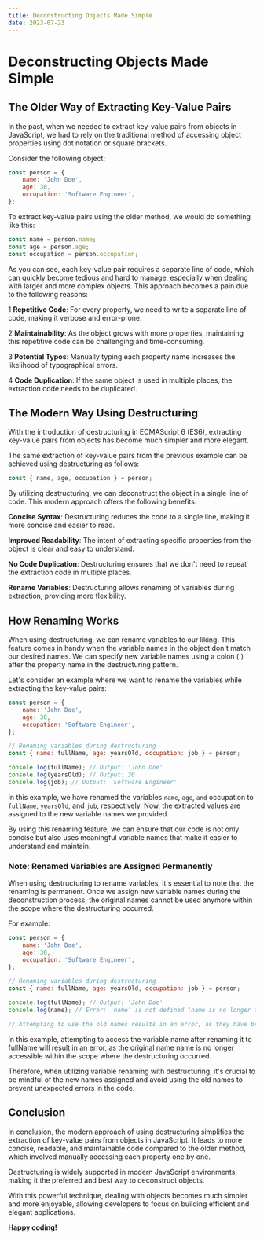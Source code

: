 ```yaml
---
title: Deconstructing Objects Made Simple
date: 2023-07-23
---
```


# Deconstructing Objects Made Simple

## The Older Way of Extracting Key-Value Pairs

In the past, when we needed to extract key-value pairs from objects in JavaScript, we had to rely on the traditional method of accessing object properties using dot notation or square brackets.

Consider the following object:

```jsx
const person = {
	name: 'John Doe',
	age: 30,
	occupation: 'Software Engineer',
};
```

To extract key-value pairs using the older method, we would do something like this:

```jsx
const name = person.name;
const age = person.age;
const occupation = person.occupation;
```

As you can see, each key-value pair requires a separate line of code, which can quickly become tedious and hard to manage, especially when dealing with larger and more complex objects. This approach becomes a pain due to the following reasons:

1 **Repetitive Code**: For every property, we need to write a separate line of code, making it verbose and error-prone.

2 **Maintainability**: As the object grows with more properties, maintaining this repetitive code can be challenging and time-consuming.

3 **Potential Typos**: Manually typing each property name increases the likelihood of typographical errors.

4 **Code Duplication**: If the same object is used in multiple places, the extraction code needs to be duplicated.

## The Modern Way Using Destructuring

With the introduction of destructuring in ECMAScript 6 (ES6), extracting key-value pairs from objects has become much simpler and more elegant.

The same extraction of key-value pairs from the previous example can be achieved using destructuring as follows:

```jsx
const { name, age, occupation } = person;
```

By utilizing destructuring, we can deconstruct the object in a single line of code. This modern approach offers the following benefits:

**Concise Syntax**: Destructuring reduces the code to a single line, making it more concise and easier to read.

**Improved Readability**: The intent of extracting specific properties from the object is clear and easy to understand.

**No Code Duplication**: Destructuring ensures that we don't need to repeat the extraction code in multiple places.

**Rename Variables**: Destructuring allows renaming of variables during extraction, providing more flexibility.

## How Renaming Works

When using destructuring, we can rename variables to our liking. This feature comes in handy when the variable names in the object don't match our desired names. We can specify new variable names using a colon (:) after the property name in the destructuring pattern.

Let's consider an example where we want to rename the variables while extracting the key-value pairs:

```jsx
const person = {
	name: 'John Doe',
	age: 30,
	occupation: 'Software Engineer',
};

// Renaming variables during destructuring
const { name: fullName, age: yearsOld, occupation: job } = person;

console.log(fullName); // Output: 'John Doe'
console.log(yearsOld); // Output: 30
console.log(job); // Output: 'Software Engineer'
```

In this example, we have renamed the variables `name`, `age`, `and` occupation to `fullName`, `yearsOld`, and `job`, respectively. Now, the extracted values are assigned to the new variable names we provided.

By using this renaming feature, we can ensure that our code is not only concise but also uses meaningful variable names that make it easier to understand and maintain.

### Note: Renamed Variables are Assigned Permanently

When using destructuring to rename variables, it's essential to note that the renaming is permanent. Once we assign new variable names during the deconstruction process, the original names cannot be used anymore within the scope where the destructuring occurred.

For example:

```jsx
const person = {
	name: 'John Doe',
	age: 30,
	occupation: 'Software Engineer',
};

// Renaming variables during destructuring
const { name: fullName, age: yearsOld, occupation: job } = person;

console.log(fullName); // Output: 'John Doe'
console.log(name); // Error: 'name' is not defined (name is no longer accessible)

// Attempting to use the old names results in an error, as they have been renamed.
```

In this example, attempting to access the variable name after renaming it to fullName will result in an error, as the original name name is no longer accessible within the scope where the destructuring occurred.

Therefore, when utilizing variable renaming with destructuring, it's crucial to be mindful of the new names assigned and avoid using the old names to prevent unexpected errors in the code.

## Conclusion

In conclusion, the modern approach of using destructuring simplifies the extraction of key-value pairs from objects in JavaScript. It leads to more concise, readable, and maintainable code compared to the older method, which involved manually accessing each property one by one.

Destructuring is widely supported in modern JavaScript environments, making it the preferred and best way to deconstruct objects.

With this powerful technique, dealing with objects becomes much simpler and more enjoyable, allowing developers to focus on building efficient and elegant applications.

**Happy coding!**
